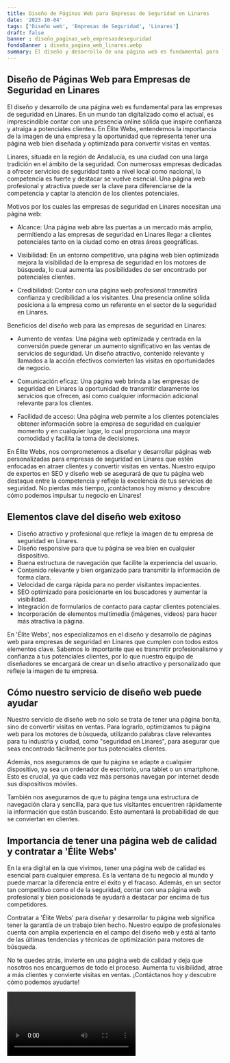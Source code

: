 ```yaml
---
title: Diseño de Páginas Web para Empresas de Seguridad en Linares
date: '2023-10-04'
tags: ['Diseño web', 'Empresas de Seguridad', 'Linares']
draft: false
banner : diseño_paginas_web_empresasdeseguridad
fondoBanner : diseño_pagina_web_linares.webp
summary: El diseño y desarrollo de una página web es fundamental para las empresas de seguridad en Linares. En un mundo tan digitalizado como el actual, es imprescindible contar con una presencia online sólida que inspire confianza y atraiga a potenciales clientes. En Élite Webs, entendemos la importancia de la imagen de una empresa y la oportunidad que representa tener una página web bien diseñada y optimizada para convertir visitas en ventas.
---
```


## Diseño de Páginas Web para Empresas de Seguridad en Linares

El diseño y desarrollo de una página web es fundamental para las empresas de seguridad en Linares. En un mundo tan digitalizado como el actual, es imprescindible contar con una presencia online sólida que inspire confianza y atraiga a potenciales clientes. En Élite Webs, entendemos la importancia de la imagen de una empresa y la oportunidad que representa tener una página web bien diseñada y optimizada para convertir visitas en ventas.

Linares, situada en la región de Andalucía, es una ciudad con una larga tradición en el ámbito de la seguridad. Con numerosas empresas dedicadas a ofrecer servicios de seguridad tanto a nivel local como nacional, la competencia es fuerte y destacar se vuelve esencial. Una página web profesional y atractiva puede ser la clave para diferenciarse de la competencia y captar la atención de los clientes potenciales.

Motivos por los cuales las empresas de seguridad en Linares necesitan una página web:

- Alcance: Una página web abre las puertas a un mercado más amplio, permitiendo a las empresas de seguridad en Linares llegar a clientes potenciales tanto en la ciudad como en otras áreas geográficas.

- Visibilidad: En un entorno competitivo, una página web bien optimizada mejora la visibilidad de la empresa de seguridad en los motores de búsqueda, lo cual aumenta las posibilidades de ser encontrado por potenciales clientes.

- Credibilidad: Contar con una página web profesional transmitirá confianza y credibilidad a los visitantes. Una presencia online sólida posiciona a la empresa como un referente en el sector de la seguridad en Linares.

Beneficios del diseño web para las empresas de seguridad en Linares:

- Aumento de ventas: Una página web optimizada y centrada en la conversión puede generar un aumento significativo en las ventas de servicios de seguridad. Un diseño atractivo, contenido relevante y llamados a la acción efectivos convierten las visitas en oportunidades de negocio.

- Comunicación eficaz: Una página web brinda a las empresas de seguridad en Linares la oportunidad de transmitir claramente los servicios que ofrecen, así como cualquier información adicional relevante para los clientes.

- Facilidad de acceso: Una página web permite a los clientes potenciales obtener información sobre la empresa de seguridad en cualquier momento y en cualquier lugar, lo cual proporciona una mayor comodidad y facilita la toma de decisiones.

En Élite Webs, nos comprometemos a diseñar y desarrollar páginas web personalizadas para empresas de seguridad en Linares que estén enfocadas en atraer clientes y convertir visitas en ventas. Nuestro equipo de expertos en SEO y diseño web se asegurará de que tu página web destaque entre la competencia y refleje la excelencia de tus servicios de seguridad. No pierdas más tiempo, ¡contáctanos hoy mismo y descubre cómo podemos impulsar tu negocio en Linares!

<GifSeo />

<Cta />

## Elementos clave del diseño web exitoso

- Diseño atractivo y profesional que refleje la imagen de tu empresa de seguridad en Linares.
- Diseño responsive para que tu página se vea bien en cualquier dispositivo.
- Buena estructura de navegación que facilite la experiencia del usuario.
- Contenido relevante y bien organizado para transmitir la información de forma clara.
- Velocidad de carga rápida para no perder visitantes impacientes.
- SEO optimizado para posicionarte en los buscadores y aumentar la visibilidad.
- Integración de formularios de contacto para captar clientes potenciales.
- Incorporación de elementos multimedia (imágenes, videos) para hacer más atractiva la página.

En 'Élite Webs', nos especializamos en el diseño y desarrollo de páginas web para empresas de seguridad en Linares que cumplen con todos estos elementos clave. Sabemos lo importante que es transmitir profesionalismo y confianza a tus potenciales clientes, por lo que nuestro equipo de diseñadores se encargará de crear un diseño atractivo y personalizado que refleje la imagen de tu empresa.

## Cómo nuestro servicio de diseño web puede ayudar

Nuestro servicio de diseño web no solo se trata de tener una página bonita, sino de convertir visitas en ventas. Para lograrlo, optimizamos tu página web para los motores de búsqueda, utilizando palabras clave relevantes para tu industria y ciudad, como "seguridad en Linares", para asegurar que seas encontrado fácilmente por tus potenciales clientes.

Además, nos aseguramos de que tu página se adapte a cualquier dispositivo, ya sea un ordenador de escritorio, una tablet o un smartphone. Esto es crucial, ya que cada vez más personas navegan por internet desde sus dispositivos móviles.

También nos aseguramos de que tu página tenga una estructura de navegación clara y sencilla, para que tus visitantes encuentren rápidamente la información que están buscando. Esto aumentará la probabilidad de que se conviertan en clientes.

## Importancia de tener una página web de calidad y contratar a 'Élite Webs'

En la era digital en la que vivimos, tener una página web de calidad es esencial para cualquier empresa. Es la ventana de tu negocio al mundo y puede marcar la diferencia entre el éxito y el fracaso. Además, en un sector tan competitivo como el de la seguridad, contar con una página web profesional y bien posicionada te ayudará a destacar por encima de tus competidores.

Contratar a 'Élite Webs' para diseñar y desarrollar tu página web significa tener la garantía de un trabajo bien hecho. Nuestro equipo de profesionales cuenta con amplia experiencia en el campo del diseño web y está al tanto de las últimas tendencias y técnicas de optimización para motores de búsqueda.

No te quedes atrás, invierte en una página web de calidad y deja que nosotros nos encarguemos de todo el proceso. Aumenta tu visibilidad, atrae a más clientes y convierte visitas en ventas. ¡Contáctanos hoy y descubre cómo podemos ayudarte!

<Video />

<CtaBot job='Empresas de Seguridad' city='Linares'/>

<Gmaps query='Linares+españa+maps' />